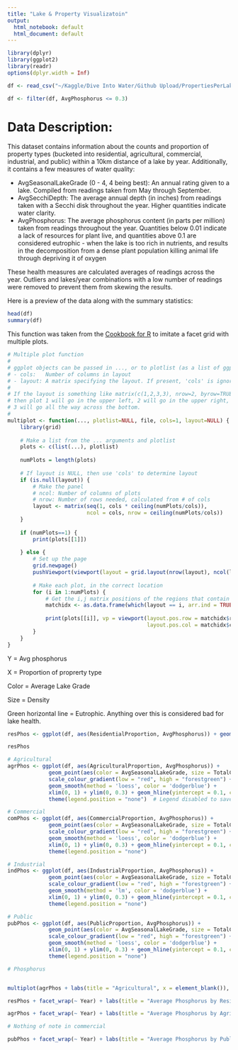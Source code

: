---
title: "Lake & Property Visualizatoin"
output:
  html_notebook: default
  html_document: default
---

```{r, message=FALSE, warning=FALSE}
library(dplyr)
library(ggplot2)
library(readr)
options(dplyr.width = Inf)
```

```{r, message=FALSE, warning=FALSE}
df <- read_csv("~/Kaggle/Dive Into Water/Github Upload/PropertiesPerLake.csv", na = "#N/A")

df <- filter(df, AvgPhosphorus <= 0.3)
```

# Data Description:

This dataset contains information about the counts and proportion of property types (bucketed into residential, agricultural, commercial, industrial, and public) within a 10km distance of a lake by year.  Additionally, it contains a few measures of water quality:

- AvgSeasonalLakeGrade (0 - 4, 4 being best): An annual rating given to a lake.  Compiled from readings taken from May through September.
- AvgSecchiDepth: The average annual depth (in inches) from readings taken with a Secchi disk throughout the year.  Higher quantities indicate water clarity.
- AvgPhosphorus: The average phosphorus content (in parts per million) taken from readings throughout the year.  Quantities below 0.01 indicate a lack of resources for plant live, and quantities above 0.1 are considered eutrophic - when the lake is too rich in nutrients, and results in the decomposition from a dense plant population killing animal life through depriving it of oxygen

These health measures are calculated averages of readings across the year.  Outliers and lakes/year combinations with a low number of readings were removed to prevent them from skewing the results.

Here is a preview of the data along with the summary statistics:

```{r}
head(df)
summary(df)
```

This function was taken from the [Cookbook for R](http://www.cookbook-r.com/Graphs/Multiple_graphs_on_one_page_(ggplot2)/) to imitate a facet grid with multiple plots.

```{r}
# Multiple plot function
#
# ggplot objects can be passed in ..., or to plotlist (as a list of ggplot objects)
# - cols:   Number of columns in layout
# - layout: A matrix specifying the layout. If present, 'cols' is ignored.
#
# If the layout is something like matrix(c(1,2,3,3), nrow=2, byrow=TRUE),
# then plot 1 will go in the upper left, 2 will go in the upper right, and
# 3 will go all the way across the bottom.
#
multiplot <- function(..., plotlist=NULL, file, cols=1, layout=NULL) {
    library(grid)
    
    # Make a list from the ... arguments and plotlist
    plots <- c(list(...), plotlist)
    
    numPlots = length(plots)
    
    # If layout is NULL, then use 'cols' to determine layout
    if (is.null(layout)) {
        # Make the panel
        # ncol: Number of columns of plots
        # nrow: Number of rows needed, calculated from # of cols
        layout <- matrix(seq(1, cols * ceiling(numPlots/cols)),
                         ncol = cols, nrow = ceiling(numPlots/cols))
    }
    
    if (numPlots==1) {
        print(plots[[1]])
        
    } else {
        # Set up the page
        grid.newpage()
        pushViewport(viewport(layout = grid.layout(nrow(layout), ncol(layout))))
        
        # Make each plot, in the correct location
        for (i in 1:numPlots) {
            # Get the i,j matrix positions of the regions that contain this subplot
            matchidx <- as.data.frame(which(layout == i, arr.ind = TRUE))
            
            print(plots[[i]], vp = viewport(layout.pos.row = matchidx$row,
                                            layout.pos.col = matchidx$col))
        }
    }
}
```


Y = Avg phosphorus

X = Proportion of proprerty type

Color = Average Lake Grade

Size = Density

Green horizontal line = Eutrophic.  Anything over this is considered bad for lake health.

```{r, fig.height=9, fig.width=12, message=FALSE, warning=FALSE}
resPhos <- ggplot(df, aes(ResidentialProportion, AvgPhosphorus)) + geom_point(aes(color = AvgSeasonalLakeGrade, size = TotalCount), alpha = 0.5) + scale_colour_gradient(low = "red", high = "forestgreen") + geom_smooth(method = 'loess', color = 'dodgerblue') + xlim(0, 1) + ylim (0, 0.3) + labs(title = "Average Phosphorous by Proportion of Residential Properties near Lake", x = "% of Residential Properties", y = "Average Annual Phosphorous", color = 'Seasonal Grade', size = '# Properties') + geom_hline(yintercept = 0.1, color = 'forestgreen')

resPhos
```

```{r, message=FALSE, warning=FALSE}
# Agricultural
agrPhos <- ggplot(df, aes(AgriculturalProportion, AvgPhosphorus)) +
             geom_point(aes(color = AvgSeasonalLakeGrade, size = TotalCount), alpha = .5) +
             scale_colour_gradient(low = "red", high = "forestgreen") +
             geom_smooth(method = 'loess', color = 'dodgerblue') +
             xlim(0, 1) + ylim(0, 0.3) + geom_hline(yintercept = 0.1, color = 'forestgreen') + 
             theme(legend.position = "none")  # Legend disabled to save space on slide containing facet grid

# Commercial
comPhos <- ggplot(df, aes(CommercialProportion, AvgPhosphorus)) +
             geom_point(aes(color = AvgSeasonalLakeGrade, size = TotalCount), alpha = .5) +
             scale_colour_gradient(low = "red", high = "forestgreen") +
             geom_smooth(method = 'loess', color = 'dodgerblue') +
             xlim(0, 1) + ylim(0, 0.3) + geom_hline(yintercept = 0.1, color = 'forestgreen') + 
             theme(legend.position = "none")

# Industrial
indPhos <- ggplot(df, aes(IndustrialProportion, AvgPhosphorus)) +
             geom_point(aes(color = AvgSeasonalLakeGrade, size = TotalCount), alpha = .5) +
             scale_colour_gradient(low = "red", high = "forestgreen") +
             geom_smooth(method = 'lm', color = 'dodgerblue') +
             xlim(0, 1) + ylim(0, 0.3) + geom_hline(yintercept = 0.1, color = 'forestgreen') + 
             theme(legend.position = "none")

# Public
pubPhos <- ggplot(df, aes(PublicProportion, AvgPhosphorus)) +
             geom_point(aes(color = AvgSeasonalLakeGrade, size = TotalCount), alpha = .5) +
             scale_colour_gradient(low = "red", high = "forestgreen") +
             geom_smooth(method = 'loess', color = 'dodgerblue') +
             xlim(0, 1) + ylim(0, 0.3) + geom_hline(yintercept = 0.1, color = 'forestgreen') + 
             theme(legend.position = "none")


```



```{r, fig.height=9, fig.width=12, message=FALSE, warning=FALSE}
# Phosphorus


multiplot(agrPhos + labs(title = "Agricultural", x = element_blank()), comPhos + labs(title = "Commercial", x = element_blank()), indPhos + labs(title = "Industrial", x = element_blank(), y = element_blank()), pubPhos + labs(title = "Public", x = element_blank(), y = element_blank()), cols = 2)

resPhos + facet_wrap(~ Year) + labs(title = "Average Phosphorus by Residential Property Proportion and Year", x = "% of Residential Properties", y = "Average Annual Phosphorous", color = 'Seasonal Grade', size = '# Properties') + theme(legend.position = "none")

agrPhos + facet_wrap(~ Year) + labs(title = "Average Phosphorus by Agricultural Property Proportion and Year", x = "% of Agricultural Properties", y = "Average Annual Phosphorous", color = 'Seasonal Grade', size = '# Properties')

# Nothing of note in commercial

pubPhos + facet_wrap(~ Year) + labs(title = "Average Phosphorus by Public Property Proportion and Year", x = "% of Public Properties", y = "Average Annual Phosphorous", color = 'Seasonal Grade', size = '# Properties')  + xlim(0, .35)
```

